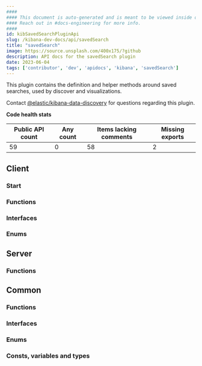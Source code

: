 ```yaml
---
####
#### This document is auto-generated and is meant to be viewed inside our experimental, new docs system.
#### Reach out in #docs-engineering for more info.
####
id: kibSavedSearchPluginApi
slug: /kibana-dev-docs/api/savedSearch
title: "savedSearch"
image: https://source.unsplash.com/400x175/?github
description: API docs for the savedSearch plugin
date: 2023-06-04
tags: ['contributor', 'dev', 'apidocs', 'kibana', 'savedSearch']
---
```


This plugin contains the definition and helper methods around saved searches, used by discover and visualizations.

Contact [@elastic/kibana-data-discovery](https://github.com/orgs/elastic/teams/kibana-data-discovery) for questions regarding this plugin.

**Code health stats**

| Public API count  | Any count | Items lacking comments | Missing exports |
|-------------------|-----------|------------------------|-----------------|
| 59 | 0 | 58 | 2 |

## Client

### Start
<DocDefinitionList data={[savedSearchObj.client.start]}/>

### Functions
<DocDefinitionList data={savedSearchObj.client.functions}/>

### Interfaces
<DocDefinitionList data={savedSearchObj.client.interfaces}/>

### Enums
<DocDefinitionList data={savedSearchObj.client.enums}/>

## Server

### Functions
<DocDefinitionList data={savedSearchObj.server.functions}/>

## Common

### Functions
<DocDefinitionList data={savedSearchObj.common.functions}/>

### Interfaces
<DocDefinitionList data={savedSearchObj.common.interfaces}/>

### Enums
<DocDefinitionList data={savedSearchObj.common.enums}/>

### Consts, variables and types
<DocDefinitionList data={savedSearchObj.common.misc}/>

